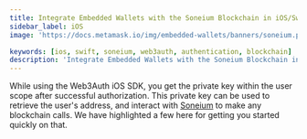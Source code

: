 ```yaml
---
title: Integrate Embedded Wallets with the Soneium Blockchain in iOS/Swift Applications
sidebar_label: iOS
image: 'https://docs.metamask.io/img/embedded-wallets/banners/soneium.png'

keywords: [ios, swift, soneium, web3auth, authentication, blockchain]
description: 'Integrate Embedded Wallets with the Soneium Blockchain in iOS/Swift Applications | Embedded Wallets'
---
```



<SEO
  title="Integrate Embedded Wallets with the Soneium Blockchain in iOS/Swift Applications"
  description="Integrate Embedded Wallets with the Soneium Blockchain in iOS/Swift Applications | Embedded Wallets"
  image="https://docs.metamask.io/img/embedded-wallets/banners/soneium.png"
  slug="/embedded-wallets/connect-blockchain/evm/soneium/ios"
/>

While using the Web3Auth iOS SDK, you get the private key within the user scope after successful authorization. This private key can be used to retrieve the user's address, and interact with [Soneium](https://soneium.org) to make any blockchain calls. We have highlighted a few here for getting you started quickly on that.

<EVMInteraction />
